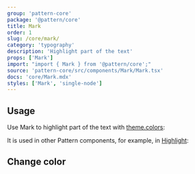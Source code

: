 ```yaml
---
group: 'pattern-core'
package: '@pattern/core'
title: Mark
order: 1
slug: /core/mark/
category: 'typography'
description: 'Highlight part of the text'
props: ['Mark']
import: "import { Mark } from '@pattern/core';"
source: 'pattern-core/src/components/Mark/Mark.tsx'
docs: 'core/Mark.mdx'
styles: ['Mark', 'single-node']
---
```



## Usage

Use Mark to highlight part of the text with [theme.colors](/theming/extend-theme/#default-colors):

<Demo data={MarkDemos.usage} />

It is used in other Pattern components, for example, in [Highlight](/core/highlight/):

<Demo data={HighlightDemos.multiple} />

## Change color

<ControlDemo data={MarkDemos.control} />
